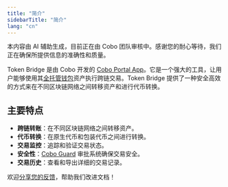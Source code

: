 ```yaml
---
title: "简介"
sidebarTitle: "简介"
lang: "cn"
---
```


<Note>本内容由 AI 辅助生成，目前正在由 Cobo 团队审核中。感谢您的耐心等待，我们正在确保所提供信息的准确性和质量。</Note>

Token Bridge 是由 Cobo 开发的 [Cobo Portal App](/cn/portal/portal-apps/introduction)。它是一个强大的工具，让用户能够使用其[全托管钱包](/cn/portal/custodial-wallets/introduction)资产执行跨链交易。Token Bridge 提供了一种安全高效的方式来在不同区块链网络之间转移资产和进行代币转换。

## 主要特点

- **跨链转账**：在不同区块链网络之间转移资产。
- **代币转换**：在原生代币和包装代币之间进行转换。
- **交易监控**：追踪和验证交易状态。
- **安全性**：[Cobo Guard](/cn/guard/introduction.mdx) 审批系统确保交易安全。
- **交易历史**：查看和导出详细的交易记录。

<Tip>欢迎[分享您的反馈](https://forms.zohopublic.com/cobo/form/DocumentFeedbackForm/formperma/QvLOhxJv1_JMsJ-1dleZ8Itb_7rzN-LtgvsDdxosoVI?referrername=manuals)，帮助我们改进文档！</Tip>
